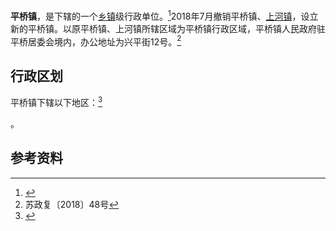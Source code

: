 {{中国乡级行政区|32/08/03/101/000}}

'''平桥镇'''，是{{PRC admin/fullname|32/08/03/101/000|3}}下辖的一个[[乡镇|乡镇]]级行政单位。<ref>{{PRC admin/ref sgc|{{PRC admin/parent|32/08/03/101/000}}}}</ref>2018年7月撤销平桥镇、[[上河镇|上河镇]]，设立新的平桥镇。以原平桥镇、上河镇所辖区域为平桥镇行政区域，平桥镇人民政府驻平桥居委会境内，办公地址为兴平街12号。<ref>苏政复〔2018〕48号</ref>

== 行政区划 ==

平桥镇下辖以下地区：<ref>{{PRC admin/ref sgc|32/08/03/101/000}}</ref>

{{PRC admin/children|32/08/03/101/000}}。

== 参考资料 ==

{{reflist}}

{{行政区划小作品}}
{{PRC admin/navcat|32/08/03/101/000}}